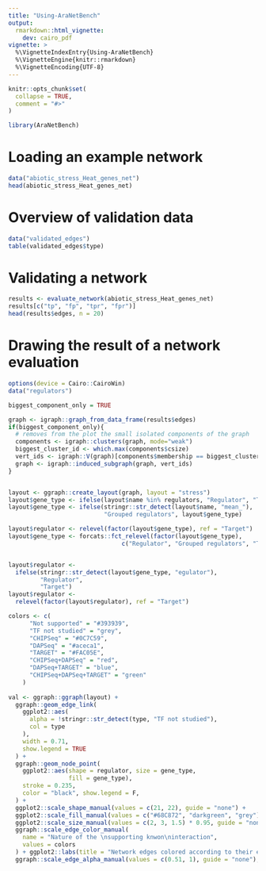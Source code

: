 ---
title: "Using-AraNetBench"
output: 
  rmarkdown::html_vignette:
    dev: cairo_pdf
vignette: >
  %\VignetteIndexEntry{Using-AraNetBench}
  %\VignetteEngine{knitr::rmarkdown}
  %\VignetteEncoding{UTF-8}
---

```{r, include = FALSE}
knitr::opts_chunk$set(
  collapse = TRUE,
  comment = "#>"
)
```

```{r setup}
library(AraNetBench)
```

# Loading an example network

```{r}
data("abiotic_stress_Heat_genes_net")
head(abiotic_stress_Heat_genes_net)
```


# Overview of validation data

```{r}
data("validated_edges")
table(validated_edges$type)
```


# Validating a network


```{r}
results <- evaluate_network(abiotic_stress_Heat_genes_net)
results[c("tp", "fp", "tpr", "fpr")]
head(results$edges, n = 20)
```



# Drawing the result of a network evaluation


```{r, fig.width=10, fig.height=8}
options(device = Cairo::CairoWin)
data("regulators")

biggest_component_only = TRUE

graph <- igraph::graph_from_data_frame(results$edges)
if(biggest_component_only){
  # removes from the plot the small isolated components of the graph
  components <- igraph::clusters(graph, mode="weak")
  biggest_cluster_id <- which.max(components$csize)
  vert_ids <- igraph::V(graph)[components$membership == biggest_cluster_id]
  graph <- igraph::induced_subgraph(graph, vert_ids)
}


layout <- ggraph::create_layout(graph, layout = "stress")
layout$gene_type <- ifelse(layout$name %in% regulators, "Regulator", "Target")
layout$gene_type <- ifelse(stringr::str_detect(layout$name, "mean_"), 
                           "Grouped regulators", layout$gene_type)

layout$regulator <- relevel(factor(layout$gene_type), ref = "Target")
layout$gene_type <- forcats::fct_relevel(factor(layout$gene_type), 
                                c("Regulator", "Grouped regulators", "Target"))


layout$regulator <-
  ifelse(stringr::str_detect(layout$gene_type, "egulator"),
         "Regulator",
         "Target")
layout$regulator <-
  relevel(factor(layout$regulator), ref = "Target")

colors <- c(
      "Not supported" = "#393939",
      "TF not studied" = "grey",
      "CHIPSeq" = "#0C7C59",
      "DAPSeq" = "#aceca1",
      "TARGET" = "#FAC05E",
      "CHIPSeq+DAPSeq" = "red",
      "DAPSeq+TARGET" = "blue",
      "CHIPSeq+DAPSeq+TARGET" = "green"
    )
  
val <- ggraph::ggraph(layout) +
  ggraph::geom_edge_link(
    ggplot2::aes(
      alpha = !stringr::str_detect(type, "TF not studied"),
      col = type
    ),
    width = 0.71,
    show.legend = TRUE
  ) +
  ggraph::geom_node_point(
    ggplot2::aes(shape = regulator, size = gene_type,
                 fill = gene_type),
    stroke = 0.235,
    color = "black", show.legend = F,
  ) +
  ggplot2::scale_shape_manual(values = c(21, 22), guide = "none") + 
  ggplot2::scale_fill_manual(values = c("#68C872", "darkgreen", "grey"), guide = "none") +
  ggplot2::scale_size_manual(values = c(2, 3, 1.5) * 0.95, guide = "none") +
  ggraph::scale_edge_color_manual(
    name = "Nature of the \nsupporting knwon\ninteraction",
    values = colors
  ) + ggplot2::labs(title = "Network edges colored according to their experimental evidence")+
  ggraph::scale_edge_alpha_manual(values = c(0.51, 1), guide = "none");val

```


